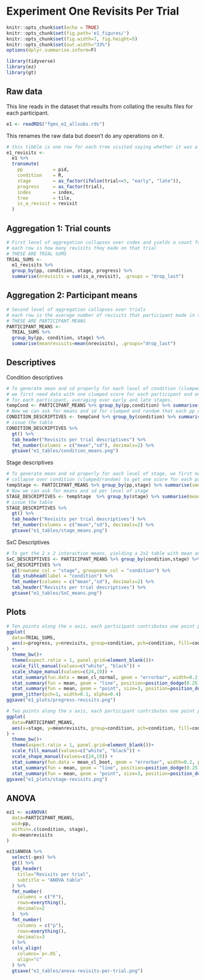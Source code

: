 # Experiment One Revisits Per Trial

```r
knitr::opts_chunk$set(echo = TRUE)
knitr::opts_chunk$set(fig.path='e1_figures/')
knitr::opts_chunk$set(fig.width=7, fig.height=5)
knitr::opts_chunk$set(out.width="33%")
options(dplyr.summarise.inform=F)
```

```r
library(tidyverse)
library(ez)
library(gt)
```

## Raw data

This line reads in the dataset that results from collating the results files for each participant.

```r
e1 <- readRDS("fgms_e1_allsubs.rds")
```

This renames the raw data but doesn't do any operations on it.

```r
# this tibble is one row for each tree visited saying whether it was a revisit or not
e1_revisits <-
  e1 %>%
  transmute(
    pp           = pid,
    condition    = R,
    stage        = as_factor(ifelse(trial<=5, "early", "late")),
    progress     = as_factor(trial),
    index        = index,
    tree         = tile,
    is_a_revisit = revisit
  )
```

## Aggregation 1: Trial counts

```r
# First level of aggregation collapses over index and yields a count for each trial: 
# each row is how many revisits they made on that trial
# THESE ARE TRIAL SUMS
TRIAL_SUMS <-
  e1_revisits %>% 
  group_by(pp, condition, stage, progress) %>% 
  summarise(nrevisits = sum(is_a_revisit), .groups = "drop_last")
```

## Aggregation 2: Participant means

```r
# Second level of aggregation collapses over trials
# each row is the average number of revisits that participant made in that combination of random/clumped and early/late
# THESE ARE PARTICIPANT MEANS
PARTICIPANT_MEANS <- 
  TRIAL_SUMS %>% 
  group_by(pp, condition, stage) %>% 
  summarise(meanrevisits=mean(nrevisits), .groups="drop_last")
```

## Descriptives

Condition descriptives

```r
# To generate mean and sd properly for each level of condition (clumped/random), 
# we first need data with one clumped score for each participant and one random score 
# for each participant, averaging over early and late stages.
tempCond <- PARTICIPANT_MEANS %>% group_by(pp,condition) %>% summarise(cmeans=mean(meanrevisits))
# Now we can ask for means and sd for clumped and random that each pp contributed one value to
CONDITION_DESCRIPTIVES <- tempCond %>% group_by(condition) %>% summarise(mean=mean(cmeans), sd=sd(cmeans))
# issue the table
CONDITION_DESCRIPTIVES %>% 
  gt() %>% 
  tab_header("Revisits per trial descriptives") %>% 
  fmt_number(columns = c("mean","sd"), decimals=2) %>% 
  gtsave("e1_tables/condition_means.png")
```

Stage descriptives 

```r
# To generate mean and sd properly for each level of stage, we first need to 
# collapse over condition (clumped/random) to get one score for each participant per level of stage (early/late)
tempStage <- PARTICIPANT_MEANS %>% group_by(pp,stage) %>% summarise(smeans=mean(meanrevisits))
# Now we can ask for means and sd per level of stage
STAGE_DESCRIPTIVES <- tempStage  %>% group_by(stage) %>% summarise(mean=mean(smeans),sd=sd(smeans))
# issue the table
STAGE_DESCRIPTIVES %>% 
  gt() %>% 
  tab_header("Revisits per trial descriptives") %>% 
  fmt_number(columns = c("mean","sd"), decimals=2) %>% 
  gtsave("e1_tables/stage_means.png")
```

SxC Descriptives

```r
# To get the 2 x 2 interaction means, yielding a 2x2 table with mean and sd
SxC_DESCRIPTIVES <- PARTICIPANT_MEANS %>% group_by(condition,stage) %>% summarise(mean=mean(meanrevisits),sd=sd(meanrevisits))
SxC_DESCRIPTIVES %>% 
  gt(rowname_col = "stage", groupname_col = "condition") %>% 
  tab_stubhead(label = "condition") %>% 
  fmt_number(columns = c("mean","sd"), decimals=2) %>% 
  tab_header("Revisits per trial descriptives") %>% 
  gtsave("e1_tables/SxC_means.png")
```

## Plots

```r
# Ten points along the x axis, each participant contributes one point per cell
ggplot(
  data=TRIAL_SUMS, 
  aes(x=progress, y=nrevisits, group=condition, pch=condition, fill=condition)
) +
  theme_bw()+
  theme(aspect.ratio = 1, panel.grid=element_blank())+
  scale_fill_manual(values=c("white", "black")) +
  scale_shape_manual(values=c(24,19)) +
  stat_summary(fun.data = mean_cl_normal, geom = "errorbar", width=0.2, position=position_dodge(0.25)) +
  stat_summary(fun = mean, geom = "line", position=position_dodge(0.25)) + 
  stat_summary(fun = mean, geom = "point", size=3, position=position_dodge(0.25)) +
  geom_jitter(pch=1, width=0.1, alpha=0.4) 
ggsave("e1_plots/progress-revisits.png")
```

```r
# Two points along the x axis, each participant contributes one point per cell
ggplot(
  data=PARTICIPANT_MEANS, 
  aes(x=stage, y=meanrevisits, group=condition, pch=condition, fill=condition)
) +
  theme_bw()+
  theme(aspect.ratio = 1, panel.grid=element_blank())+
  scale_fill_manual(values=c("white", "black")) +
  scale_shape_manual(values=c(24,19)) +
  stat_summary(fun.data = mean_cl_boot, geom = "errorbar", width=0.2, position=position_dodge(0.25)) +
  stat_summary(fun = mean, geom = "line", position=position_dodge(0.25)) + 
  stat_summary(fun = mean, geom = "point", size=3, position=position_dodge(0.25))
ggsave("e1_plots/stage-revisits.png")
```

## ANOVA

```r
ez1 <- ezANOVA(
  data=PARTICIPANT_MEANS,
  wid=pp,
  within=.c(condition, stage),
  dv=meanrevisits
)
```

```r
ez1$ANOVA %>% 
  select(-ges) %>% 
  gt() %>% 
  tab_header(
    title="Revisits per trial",
    subtitle = "ANOVA table"
  ) %>% 
  fmt_number(
    columns = c("F"),
    rows=everything(),
    decimals=2
  )  %>% 
  fmt_number(
    columns = c("p"),
    rows=everything(),
    decimals=3
  ) %>% 
  cols_align(
    columns=`p<.05`,
    align="c"
  ) %>% 
  gtsave("e1_tables/anova-revisits-per-trial.png")
```

